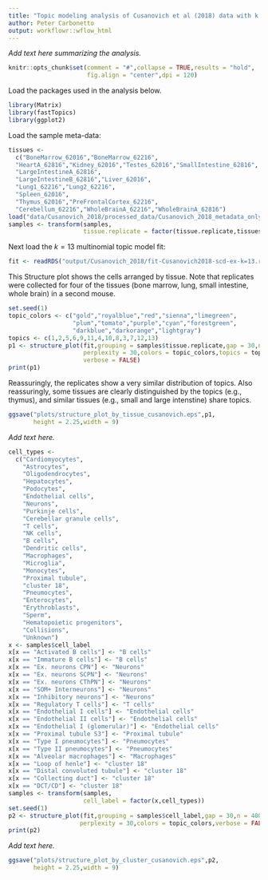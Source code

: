```yaml
---
title: "Topic modeling analysis of Cusanovich et al (2018) data with k = 13 topics"
author: Peter Carbonetto
output: workflowr::wflow_html
---
```


*Add text here summarizing the analysis.*

```r
knitr::opts_chunk$set(comment = "#",collapse = TRUE,results = "hold",
                      fig.align = "center",dpi = 120)
```

Load the packages used in the analysis below.

```r
library(Matrix)
library(fastTopics)
library(ggplot2)
```

Load the sample meta-data:

```r
tissues <-
  c("BoneMarrow_62016","BoneMarrow_62216",
  "HeartA_62816","Kidney_62016","Testes_62016","SmallIntestine_62816",
  "LargeIntestineA_62816",
  "LargeIntestineB_62816","Liver_62016",
  "Lung1_62216","Lung2_62216",
  "Spleen_62016",
  "Thymus_62016","PreFrontalCortex_62216",
  "Cerebellum_62216","WholeBrainA_62216","WholeBrainA_62816")
load("data/Cusanovich_2018/processed_data/Cusanovich_2018_metadata_only.RData")
samples <- transform(samples,
                     tissue.replicate = factor(tissue.replicate,tissues))
```
					 
Next load the $k = 13$ multinomial topic model fit:

```r
fit <- readRDS("output/Cusanovich_2018/fit-Cusanovich2018-scd-ex-k=13.rds")$fit
```

This Structure plot shows the cells arranged by tissue. Note that
replicates were collected for four of the tissues (bone marrow, lung,
small intestine, whole brain) in a second mouse. 

```r
set.seed(1)
topic_colors <- c("gold","royalblue","red","sienna","limegreen",
                  "plum","tomato","purple","cyan","forestgreen",
                  "darkblue","darkorange","lightgray")
topics <- c(1,2,5,6,9,11,4,10,8,3,7,12,13)
p1 <- structure_plot(fit,grouping = samples$tissue.replicate,gap = 30,n = 4000,
                     perplexity = 30,colors = topic_colors,topics = topics,
                     verbose = FALSE)
print(p1)
```

Reassuringly, the replicates show a very similar distribution of
topics. Also reassuringly, some tissues are clearly distinguished by
the topics (e.g., thymus), and similar tissues (e.g., small and large
intenstine) share topics.

```r
ggsave("plots/structure_plot_by_tissue_cusanovich.eps",p1,
       height = 2.25,width = 9)
```

*Add text here.*

```r
cell_types <-
  c("Cardiomyocytes",
    "Astrocytes",
    "Oligodendrocytes",
    "Hepatocytes",
    "Podocytes",
    "Endothelial cells",
    "Neurons",
    "Purkinje cells",
    "Cerebellar granule cells",
    "T cells",
    "NK cells",
    "B cells",
    "Dendritic cells",
    "Macrophages",
    "Microglia",
    "Monocytes",
    "Proximal tubule",
    "cluster 18",
    "Pneumocytes",
    "Enterocytes",
    "Erythroblasts",
    "Sperm",
    "Hematopoietic progenitors",
    "Collisions",
    "Unknown")
x <- samples$cell_label
x[x == "Activated B cells"] <- "B cells"
x[x == "Immature B cells"] <- "B cells"
x[x == "Ex. neurons CPN"] <- "Neurons"
x[x == "Ex. neurons SCPN"] <- "Neurons"
x[x == "Ex. neurons CThPN"] <- "Neurons"
x[x == "SOM+ Interneurons"] <- "Neurons"
x[x == "Inhibitory neurons"] <- "Neurons"
x[x == "Regulatory T cells"] <- "T cells"
x[x == "Endothelial I cells"] <- "Endothelial cells"
x[x == "Endothelial II cells"] <- "Endothelial cells"
x[x == "Endothelial I (glomerular)"] <- "Endothelial cells"
x[x == "Proximal tubule S3"] <- "Proximal tubule"
x[x == "Type I pneumocytes"] <- "Pneumocytes"
x[x == "Type II pneumocytes"] <- "Pneumocytes"
x[x == "Alveolar macrophages"] <- "Macrophages"
x[x == "Loop of henle"] <- "cluster 18"
x[x == "Distal convoluted tubule"] <- "cluster 18"
x[x == "Collecting duct"] <- "cluster 18"
x[x == "DCT/CD"] <- "cluster 18"
samples <- transform(samples,
                     cell_label = factor(x,cell_types))
set.seed(1)
p2 <- structure_plot(fit,grouping = samples$cell_label,gap = 30,n = 4000,
                    perplexity = 30,colors = topic_colors,verbose = FALSE)
print(p2)
```

*Add text here.*

```r
ggsave("plots/structure_plot_by_cluster_cusanovich.eps",p2,
       height = 2.25,width = 9)
```
